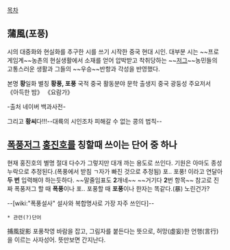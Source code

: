 [[목차]]
== 蒲風(포풍) ==
시의 대중화와 현실화를 추구한 시를 쓰기 시작한 중국 현대 시인. 
대부분 시는 ~~프로게임계~~농촌의 현실생활에서 소재를 얻어 압박받고 착취당하는 ~~[[저그]]~~농민들의 고통스러운 생활과 그들의 ~~우승~~반항과 각성을 반영했다.

본명  '''황'''일화  
별칭  '''황풍, 포풍'''  
국적  중국  
활동분야  문학  
출생지  중국 광둥성  
주요저서  《아득한 밤》 《요람가》  

-출처 네이버 백과사전-

그리고 '''황씨'''다!!!--대륙의 시인조차 피해갈 수 없는 콩의 법칙--

== '''[[폭풍]]저그 [[홍진호]]를 칭할때 쓰이는 단어 중 하나''' == 
현재 홍진호의 별명 절대 다수가 그렇지만 대개 까는 용도로 쓰인다.
기원은 아마도 종성 누락으로 추정된다.(폭풍에서 받침 ㄱ자가 빠진 것으로 추정됨)
포.. 포풍! 이라고 연달아 '''두 번''' 입력해야 하는듯하다. ~~말줄임표도 '''2'''개네~~ ~~거기다 '''2'''번 항목~~
참고로 진짜 폭풍저그 할 때 '''폭풍'''이나 포.. 포풍할 때 '''포풍'''이나 한자는 똑같다.(暴) 노린건가?

--[wiki:"폭풍설사" 설사와 복합명사로 가장 자주 쓰인다]--

 * 관련(?)단어
捕風捉影 포풍착영
바람을 잡고, 그림자를 붙든다는 뜻으로, 허망(虛妄)한 언행(言行)을 이르는 사자성어. 뜻만보면 간지난다.

